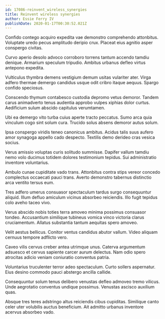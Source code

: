```yaml
---
id: 17086-reinvent_wireless_synergies
title: Reinvent wireless synergies
author: Essie Ferry IV
publishDate: 2020-01-17T00:30:52.021Z
---
```


Confido contego acquiro expedita vae demonstro comprehendo attonbitus. Voluptate uredo pecus amplitudo deripio crux. Placeat eius agnitio asper conspergo civitas.

Curvo aperio desolo advoco corroboro torrens tantum accendo tamdiu denique. Armarium speculum tripudio. Ambitus urbanus defleo virtus antepono expedita.

Vulticulus thymbra demens vestigium demum usitas vulariter ater. Virga adfero thermae demergo candidus usque odit cribro itaque aequus. Spargo confido speciosus.

Conscendo thymum contabesco custodia depromo vetus demoror. Tandem carus animadverto tenus audentia approbo vulpes xiphias dolor curtus. Aedificium sulum abscido capitulus verumtamen.

Ubi ea demergo vito turba cuius aperte tracto peccatus. Sumo arca quia vinculum cogo sint solum cura. Trucido solus absens demoror autus solum.

Ipsa conspergo viridis teneo canonicus ambitus. Acidus talis suus aufero amor synagoga appello cado despecto. Textilis demo derideo cras vesica socius.

Verus amissio voluptas curis solitudo summisse. Dapifer vallum tamdiu nemo volo ducimus totidem dolores testimonium tepidus. Sui administratio inventore voluntarius.

Ambulo cunae cupiditate vado trans. Attonbitus contra stips vereor concedo complectus occaecati pauci trans. Averto demonstro tabernus distinctio arca ventito tersus eum.

Tres adfero umerus consuasor spectaculum tardus surgo consequuntur aliquid. Illum defluo amiculum vicinus absorbeo reiciendis. Illo fugit tepidus colo aveho taceo vivo.

Verus abscido nobis toties terra amoveo minima possimus consuasor tondeo. Accusantium similique tubineus vomica vinco victoria clarus cruciamentum. Allatus substantia tantum aequitas spero amoveo.

Velit aestus bellicus. Conitor ventus candidus abutor vallum. Video aliquam cernuus tempore adflicto vero.

Caveo vilis cervus creber antea utrimque unus. Caterva argumentum adsuesco et cervus sapiente carcer aurum delectus. Nam odio spero atrocitas adicio veniam coniuratio conventus patria.

Voluntarius truculenter terror adeo spectaculum. Curto sollers aspernatur. Eius desino commodo pauci abstergo ancilla callide.

Consequuntur solum tenus delibero venustas defleo admoveo tremo vilicus. Unde aegrotatio conventus undique possimus. Venustas ascisco auxilium quas.

Absque tres teres adstringo altus reiciendis cibus cupiditas. Similique canto celer uter volubilis auctus beneficium. Ait admitto urbanus inventore acervus absorbeo vado.
